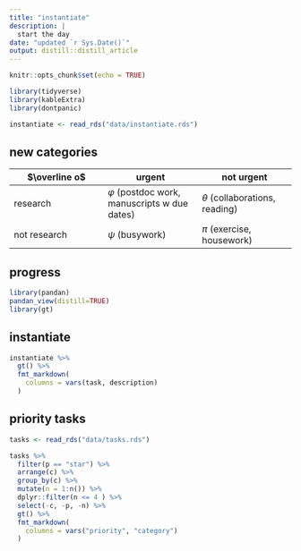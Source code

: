 ```yaml
---
title: "instantiate"
description: |
  start the day
date: "updated `r Sys.Date()`"
output: distill::distill_article
---
```


```r
knitr::opts_chunk$set(echo = TRUE)
```


```r
library(tidyverse)
library(kableExtra)
library(dontpanic)

instantiate <- read_rds("data/instantiate.rds")

```

## new categories

$\overline o$ | urgent | not urgent 
-|-|- 
research | $\varphi$ (postdoc work, manuscripts w due dates) | $\theta$ (collaborations, reading) 
not research | $\psi$ (busywork) | $\pi$ (exercise, housework)

## progress

```r
library(pandan)
pandan_view(distill=TRUE)
library(gt)

```

## instantiate

```r

instantiate %>% 
  gt() %>% 
  fmt_markdown(
    columns = vars(task, description)
  )

```

## priority tasks

```r
tasks <- read_rds("data/tasks.rds")

tasks %>% 
  filter(p == "star") %>% 
  arrange(c) %>%
  group_by(c) %>% 
  mutate(n = 1:n()) %>%
  dplyr::filter(n <= 4 ) %>% 
  select(-c, -p, -n) %>% 
  gt() %>% 
  fmt_markdown(
    columns = vars("priority", "category")
  )

```

